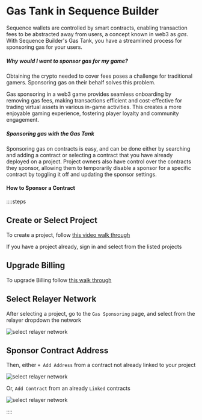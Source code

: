 # Gas Tank in Sequence Builder

Sequence wallets are controlled by smart contracts, enabling transaction fees to be abstracted away from users, a concept known in web3 as _gas_. With Sequence Builder's Gas Tank, you have a streamlined process for sponsoring gas for your users.

##### Why would I want to sponsor gas for my game?

Obtaining the crypto needed to cover fees poses a challenge for traditional gamers. Sponsoring gas on their behalf solves this problem.

Gas sponsoring in a web3 game provides seamless onboarding by removing gas fees, making transactions efficient and cost-effective for trading virtual assets in various in-game activities. This creates a more enjoyable gaming experience, fostering player loyalty and community engagement.

##### Sponsoring gas with the Gas Tank

Sponsoring gas on contracts is easy, and can be done either by searching and adding a contract or selecting a contract that you have already deployed on a project. Project owners also have control over the contracts they sponsor, allowing them to temporarily disable a sponsor for a specific contract by toggling it off and updating the sponsor settings.

#### How to Sponsor a Contract

::::steps

## Create or Select Project

To create a project, follow [this video walk through](/support/builder/project-management#watch-a-project-be-created-in-the-builder)

If you have a project already, sign in and select from the listed projects

## Upgrade Billing

To upgrade Billing follow [this walk through](/support/builder/project-settings#update-your-project-subscription-plan)

## Select Relayer Network

After selecting a project, go to the `Gas Sponsoring` page, and select from the relayer dropdown the network

![select relayer network](/img/builder/builder_select_network_relayer.png)

## Sponsor Contract Address

Then, either `+ Add Address` from a contract not already linked to your project

![select relayer network](/img/builder/builder_gas_sponsoring_add_address.png)

Or, `Add Contract` from an already `Linked` contracts

![select relayer network](/img/builder/builder_gas_sponsoring_add_contract.png)

::::